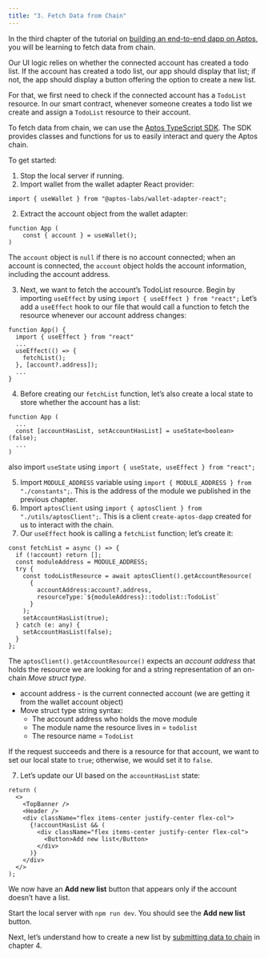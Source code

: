 ```yaml
---
title: "3. Fetch Data from Chain"
---
```


In the third chapter of the tutorial on [building an end-to-end dapp on Aptos](/build/guides/build-e2e-dapp), you will be learning to fetch data from chain.

Our UI logic relies on whether the connected account has created a todo list. If the account has created a todo list, our app should display that list; if not, the app should display a button offering the option to create a new list.

For that, we first need to check if the connected account has a `TodoList` resource. In our smart contract, whenever someone creates a todo list we create and assign a `TodoList` resource to their account.

To fetch data from chain, we can use the [Aptos TypeScript SDK](/build/sdks/ts-sdk). The SDK provides classes and functions for us to easily interact and query the Aptos chain.

To get started:

1. Stop the local server if running.
2. Import wallet from the wallet adapter React provider:

```tsx filename="App.tsx"
import { useWallet } from "@aptos-labs/wallet-adapter-react";
```

2. Extract the account object from the wallet adapter:

```tsx filename="App.tsx"
function App (
	const { account } = useWallet();
)
```

The `account` object is `null` if there is no account connected; when an account is connected, the `account` object holds the account information, including the account address.

3. Next, we want to fetch the account’s TodoList resource.
   Begin by importing `useEffect` by using `import { useEffect } from "react";`
   Let’s add a `useEffect` hook to our file that would call a function to fetch the resource whenever our account address changes:

```tsx filename="App.tsx"
function App() {
  import { useEffect } from "react"
  ...
  useEffect(() => {
    fetchList();
  }, [account?.address]);
  ...
}
```

4. Before creating our `fetchList` function, let’s also create a local state to store whether the account has a list:

```tsx filename="App.tsx"
function App (
  ...
  const [accountHasList, setAccountHasList] = useState<boolean>(false);
  ...
)
```

also import `useState` using
`import { useState, useEffect } from "react";`

5. Import `MODULE_ADDRESS` variable using `import { MODULE_ADDRESS } from "./constants";`. This is the address of the module we published in the previous chapter.
6. Import `aptosClient` using `import { aptosClient } from "./utils/aptosClient";`. This is a client `create-aptos-dapp` created for us to interact with the chain.
7. Our `useEffect` hook is calling a `fetchList` function; let’s create it:

```tsx filename="App.tsx"
const fetchList = async () => {
  if (!account) return [];
  const moduleAddress = MODULE_ADDRESS;
  try {
    const todoListResource = await aptosClient().getAccountResource(
      {
        accountAddress:account?.address,
        resourceType:`${moduleAddress}::todolist::TodoList`
      }
    );
    setAccountHasList(true);
  } catch (e: any) {
    setAccountHasList(false);
  }
};
```

The `aptosClient().getAccountResource()` expects an _account address_ that holds the resource we are looking for and a string representation of an on-chain _Move struct type_.

- account address - is the current connected account (we are getting it from the wallet account object)
- Move struct type string syntax:
  - The account address who holds the move module
  - The module name the resource lives in = `todolist`
  - The resource name = `TodoList`

If the request succeeds and there is a resource for that account, we want to set our local state to `true`; otherwise, we would set it to `false`.

7. Let’s update our UI based on the `accountHasList` state:

```tsx filename="App.tsx"
return (
  <>
    <TopBanner />
    <Header />
    <div className="flex items-center justify-center flex-col">
      {!accountHasList && (
        <div className="flex items-center justify-center flex-col">
          <Button>Add new list</Button>
        </div>
      )}
    </div>
  </>
);
```

We now have an **Add new list** button that appears only if the account doesn’t have a list.

Start the local server with `npm run dev`. You should see the **Add new list** button.

Next, let’s understand how to create a new list by [submitting data to chain](/build/guides/build-e2e-dapp/4-submit-data-to-chain) in chapter 4.
